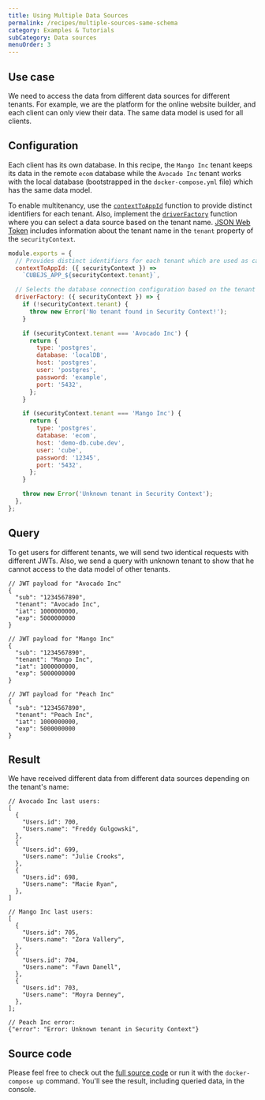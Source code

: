 ```yaml
---
title: Using Multiple Data Sources
permalink: /recipes/multiple-sources-same-schema
category: Examples & Tutorials
subCategory: Data sources
menuOrder: 3
---
```


## Use case

We need to access the data from different data sources for different tenants.
For example, we are the platform for the online website builder, and each client
can only view their data. The same data model is used for all clients.

## Configuration

Each client has its own database. In this recipe, the `Mango Inc` tenant keeps
its data in the remote `ecom` database while the `Avocado Inc` tenant works with
the local database (bootstrapped in the `docker-compose.yml` file) which has the
same data model.

To enable multitenancy, use the
[`contextToAppId`](https://cube.dev/docs/config#options-reference-context-to-app-id)
function to provide distinct identifiers for each tenant. Also, implement the
[`driverFactory`](https://cube.dev/docs/config#options-reference-driver-factory)
function where you can select a data source based on the tenant name.
[JSON Web Token](https://cube.dev/docs/security) includes information about the
tenant name in the `tenant` property of the `securityContext`.

```javascript
module.exports = {
  // Provides distinct identifiers for each tenant which are used as caching keys
  contextToAppId: ({ securityContext }) =>
    `CUBEJS_APP_${securityContext.tenant}`,

  // Selects the database connection configuration based on the tenant name
  driverFactory: ({ securityContext }) => {
    if (!securityContext.tenant) {
      throw new Error('No tenant found in Security Context!');
    }

    if (securityContext.tenant === 'Avocado Inc') {
      return {
        type: 'postgres',
        database: 'localDB',
        host: 'postgres',
        user: 'postgres',
        password: 'example',
        port: '5432',
      };
    }

    if (securityContext.tenant === 'Mango Inc') {
      return {
        type: 'postgres',
        database: 'ecom',
        host: 'demo-db.cube.dev',
        user: 'cube',
        password: '12345',
        port: '5432',
      };
    }

    throw new Error('Unknown tenant in Security Context');
  },
};
```

## Query

To get users for different tenants, we will send two identical requests with
different JWTs. Also, we send a query with unknown tenant to show that he cannot
access to the data model of other tenants.

```json5
// JWT payload for "Avocado Inc"
{
  "sub": "1234567890",
  "tenant": "Avocado Inc",
  "iat": 1000000000,
  "exp": 5000000000
}
```

```json5
// JWT payload for "Mango Inc"
{
  "sub": "1234567890",
  "tenant": "Mango Inc",
  "iat": 1000000000,
  "exp": 5000000000
}
```

```json5
// JWT payload for "Peach Inc"
{
  "sub": "1234567890",
  "tenant": "Peach Inc",
  "iat": 1000000000,
  "exp": 5000000000
}
```

## Result

We have received different data from different data sources depending on the
tenant's name:

```json5
// Avocado Inc last users:
[
  {
    "Users.id": 700,
    "Users.name": "Freddy Gulgowski",
  },
  {
    "Users.id": 699,
    "Users.name": "Julie Crooks",
  },
  {
    "Users.id": 698,
    "Users.name": "Macie Ryan",
  },
]
```

```json5
// Mango Inc last users:
[
  {
    "Users.id": 705,
    "Users.name": "Zora Vallery",
  },
  {
    "Users.id": 704,
    "Users.name": "Fawn Danell",
  },
  {
    "Users.id": 703,
    "Users.name": "Moyra Denney",
  },
];
```

```json5
// Peach Inc error:
{"error": "Error: Unknown tenant in Security Context"}
```

## Source code

Please feel free to check out the
[full source code](https://github.com/cube-js/cube/tree/master/examples/recipes/multiple-data-sources)
or run it with the `docker-compose up` command. You'll see the result, including
queried data, in the console.
